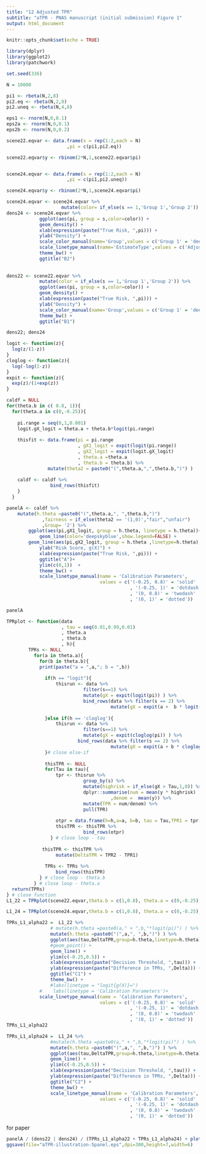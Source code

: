```yaml
---
title: "12 Adjusted TPR"
subtitle: "aTPR - PNAS manuscript (initial submission) Figure 1"
output: html_document
---
```


```r
knitr::opts_chunk$set(echo = TRUE)
```

```r
library(dplyr)
library(ggplot2)
library(patchwork)
```

```r
set.seed(336)

N = 10000

pi1 <- rbeta(N,2,8)
pi2.eq <- rbeta(N,2,8)
pi2.uneq <- rbeta(N,4,8)

eps1 <- rnorm(N,0,0.1)
eps2a <- rnorm(N,0,0.1)
eps2b <- rnorm(N,0,0.2)

scene22.eqvar <- data.frame(s = rep(1:2,each = N)
                      ,pi = c(pi1,pi2.eq))

scene22.eqvar$y <- rbinom(2*N,1,scene22.eqvar$pi)


scene24.eqvar <- data.frame(s = rep(1:2,each = N)
                      ,pi = c(pi1,pi2.uneq))

scene24.eqvar$y <- rbinom(2*N,1,scene24.eqvar$pi)

scene24.eqvar <- scene24.eqvar %>%
                    mutate(color= if_else(s == 1,'Group 1','Group 2'))
dens24 <- scene24.eqvar %>%
            ggplot(aes(pi, group = s,color=color)) +
            geom_density() + 
            xlab(expression(paste("True Risk, ",pi))) + 
            ylab("Density") +
            scale_color_manual(name='Group',values = c('Group 1' = 'deepskyblue', 'Group 2' = 'maroon')) +
            scale_linetype_manual(name='EstimateType',values = c('Adjusted' = 'dashed', 'Naive' = 'dotted', 'Benchmark' = 'solid'))  + 
            theme_bw() +
            ggtitle("B2")
     
          
dens22 <- scene22.eqvar %>%
            mutate(color = if_else(s == 1,'Group 1','Group 2')) %>%
            ggplot(aes(pi, group = s,color=color)) +
            geom_density() +
            xlab(expression(paste("True Risk, ",pi))) + 
            ylab("Density") +
            scale_color_manual(name='Group',values = c('Group 1' = 'deepskyblue', 'Group 2' = 'maroon')) + 
            theme_bw() + 
            ggtitle("B1")

dens22; dens24
```

```r
    
logit <- function(z){
  log(z/(1-z))
}
cloglog <- function(z){
  log(-log(1-z))
}
expit <- function(z){
  exp(z)/(1+exp(z))
}

caldf = NULL
for(theta.b in c( 0.8, 1)){
  for(theta.a in c(0,-0.25)){
    
    pi.range = seq(0,1,0.001)
    logit.gX_logit = theta.a + theta.b*logit(pi.range) 
      
    thisfit <- data.frame(pi = pi.range
                          , gX1_logit = expit(logit(pi.range))
                          , gX2_logit = expit(logit.gX_logit)
                          , theta.a =theta.a
                          , theta.b = theta.b) %>%
               mutate(theta2 = paste0("(",theta.a,",",theta.b,")") )
    
    caldf <- caldf %>%
                bind_rows(thisfit)
    }
  }
```

```r
panelA <- caldf %>%
    mutate(h.theta =paste0("(",theta.a,", ",theta.b,")")
             ,fairness = if_else(theta2 == '(1,0)',"fair","unfair")
             ,Group= '2') %>%
        ggplot(aes(pi,gX1_logit, group = h.theta, linetype = h.theta))+ 
            geom_line(color='deepskyblue',show.legend=FALSE) + 
        geom_line(aes(pi,gX2_logit, group = h.theta ,linetype=h.theta),color='maroon',show.legend = FALSE) + 
            ylab("Risk Score, g(X)") + 
            xlab(expression(paste("True Risk, ",pi))) + 
            ggtitle("A")+
            ylim(c(0,1))  +
            theme_bw() +
            scale_linetype_manual(name = 'Calibration Parameters',
                                  values = c('(-0.25, 0.8)' = 'solid'
                                             , '(-0.25, 1)' = 'dotdash'
                                             , '(0, 0.8)' = 'twodash'
                                             , '(0, 1)' = 'dotted'))  

panelA
```



```r
TPRplot <- function(data
                    , tau = seq(0.01,0.99,0.01)
                    , theta.a
                    , theta.b
                    , h){
        TPRs <- NULL
          for(a in theta.a){
            for(b in theta.b){
            print(paste("a = ",a,"; b = ",b))
              
              if(h == "logit"){
                  thisrun <- data %>%
                            filter(s==1) %>%
                            mutate(gX = expit(logit(pi)) ) %>%
                            bind_rows(data %>% filter(s == 2) %>%
                                      mutate(gX = expit(a +  b * logit(pi))))
                  
              }else if(h == 'cloglog'){
                  thisrun <- data %>%
                            filter(s==1) %>%
                            mutate(gX = expit(cloglog(pi)) ) %>%
                          bind_rows(data %>% filter(s == 2) %>%
                                      mutate(gX = expit(a + b * cloglog(pi))))
              }# close else-if
              
              thisTPR <- NULL
              for(Tau in tau){
                  tpr <- thisrun %>%
                            group_by(s) %>%
                            mutate(highrisk = if_else(gX > Tau,1,0)) %>%
                            dplyr::summarise(num = mean(y * highrisk)
                                      ,denom =  mean(y)) %>%
                            mutate(TPR = num/denom) %>%
                            pull(TPR)
                  
                  otpr = data.frame(h=h,a=a, b=b, tau = Tau,TPR1 = tpr[1],TPR2 = tpr[2])
                  thisTPR <- thisTPR %>%
                            bind_rows(otpr)
                } # close loop - tau
              
             thisTPR <- thisTPR %>%
                  mutate(DeltaTPR = TPR2 - TPR1)
   
              TPRs <- TPRs %>%
                  bind_rows(thisTPR)
            } # close loop - theta.b
          } # close loop - theta.a
  return(TPRs)
} # close function
L1_22 = TPRplot(scene22.eqvar,theta.b = c(1,0.8), theta.a = c(0,-0.25), h = "logit")             

L1_24 = TPRplot(scene24.eqvar,theta.b = c(1,0.8), theta.a = c(0,-0.25), h = "logit")             

TPRs_L1_alpha22 =  L1_22 %>%
                # mutate(h.theta =paste0(a," + ",b,"*logit(pi)") ) %>%
                mutate(h.theta =paste0("(",a,", ",b,")") ) %>%
                ggplot(aes(tau,DeltaTPR,group=h.theta,linetype=h.theta)) + 
                #geom_point() + 
                geom_line() +
                ylim(c(-0.25,0.5)) +
                xlab(expression(paste("Decision Threshold, ",tau))) +
                ylab(expression(paste("Difference in TPRs, ",Delta))) +
                ggtitle("C1") +
                theme_bw() +
                #labs(linetype = "logit{g(X)}=")
            #    labs(linetype = 'Calibration Parameters')+
            scale_linetype_manual(name = 'Calibration Parameters',
                                  values = c('(-0.25, 0.8)' = 'solid'
                                             , '(-0.25, 1)' = 'dotdash'
                                             , '(0, 0.8)' = 'twodash'
                                             , '(0, 1)' = 'dotted')) 
TPRs_L1_alpha22

TPRs_L1_alpha24 =  L1_24 %>%
                #mutate(h.theta =paste0(a," + ",b,"*logit(pi)") ) %>%
                mutate(h.theta =paste0("(",a,", ",b,")") ) %>%
                ggplot(aes(tau,DeltaTPR,group=h.theta,linetype=h.theta)) + 
                geom_line() +
                ylim(c(-0.25,0.5)) +
                xlab(expression(paste("Decision Threshold, ",tau))) +
                ylab(expression(paste("Difference in TPRs, ",Delta))) +
                ggtitle("C2") +
                theme_bw() +  
                scale_linetype_manual(name = 'Calibration Parameters',
                                  values = c('(-0.25, 0.8)' = 'solid'
                                             , '(-0.25, 1)' = 'dotdash'
                                             , '(0, 0.8)' = 'twodash'
                                             , '(0, 1)' = 'dotted')) 
```

for paper
```r
panelA / (dens22 | dens24) / (TPRs_L1_alpha22 + TPRs_L1_alpha24) + plot_layout(guides ='collect') & theme(legend.position = 'bottom', legend.direction = 'horizontal', legend.box = 'vertical', legend.spacing.y = unit(1,"pt"))
ggsave(file="aTPR-illustration-5panel.eps",dpi=300,height=7,width=6) 
```
